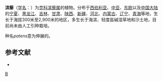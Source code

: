 {{Speciesbox
| genus = Atriplex
| species = patens
| authority = (Litv.) Iljin
}}

'''滨藜'''（[[学名|学名]]：{{lang|la|''Atriplex patens''}}）为[[苋科|苋科]][[滨藜属|滨藜属]]的植物。分布于[[西伯利亚|西伯利亚]]、[[中亚|中亚]]、[[东欧|东欧]]以及[[中国大陆|中国大陆]]的[[宁夏|宁夏]]、[[黑龙江|黑龙江]]、[[吉林|吉林]]、[[甘肃|甘肃]]、[[陕西|陕西]]、[[新疆|新疆]]、[[河北|河北]]、[[内蒙古|内蒙古]]、[[辽宁|辽宁]]、[[青海|青海]]等地，生长于海拔300米至2,900米的地区，多生长于海滨、轻度盐碱湿草地和沙土地，目前尚未由人工引种栽培。

种名''patens''意为伸展的。

== 参考文献 ==
<div class="references-small">
* {{cite web| url =http://www.bioinfo.cn/db05/KmzwSpecies.php?action=view&id=3422| title =滨藜| work =《中国高等植物数据库全库》| publisher =中国科学院微生物研究所| author =昆明植物研究所| accessdate =2009-02-24| deadurl =yes| archiveurl =https://web.archive.org/web/20160305100945/http://www.bioinfo.cn/db05/KmzwSpecies.php?action=view&id=3422| archivedate =2016-03-05}}
</div>
{{Taxonbar|from=Q15226533}}

[[Category:滨藜属|B]]